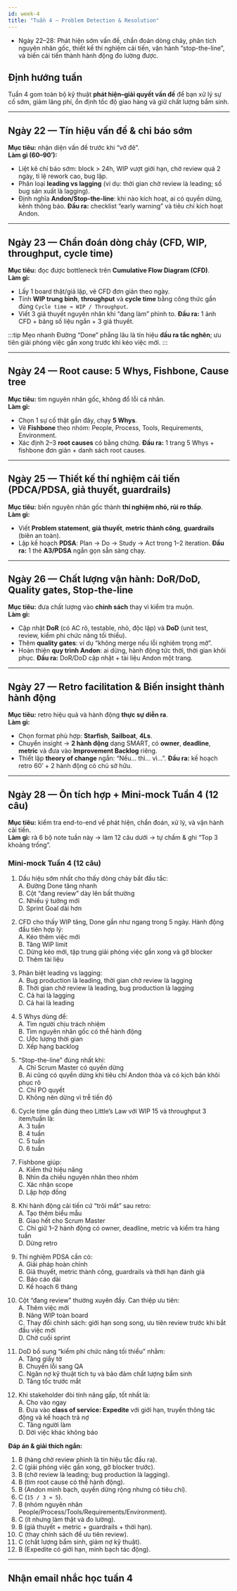 ```yaml
---
id: week-4
title: "Tuần 4 – Problem Detection & Resolution"
---
```



- Ngày 22–28: Phát hiện sớm vấn đề, chẩn đoán dòng chảy, phân tích nguyên nhân gốc, thiết kế thí nghiệm cải tiến, vận hành “stop-the-line”, và biến cải tiến thành hành động đo lường được.

## Định hướng tuần
Tuần 4 gom toàn bộ kỹ thuật **phát hiện–giải quyết vấn đề** để bạn xử lý sự cố sớm, giảm lãng phí, ổn định tốc độ giao hàng và giữ chất lượng bẩm sinh.

---

## Ngày 22 — Tín hiệu vấn đề & chỉ báo sớm
**Mục tiêu:** nhận diện vấn đề trước khi “vỡ đê”.  
**Làm gì (60–90’):**
- Liệt kê chỉ báo sớm: block > 24h, WIP vượt giới hạn, chờ review quá 2 ngày, tỉ lệ rework cao, bug lặp.
- Phân loại **leading vs lagging** (ví dụ: thời gian chờ review là leading; số bug sản xuất là lagging).
- Định nghĩa **Andon/Stop-the-line**: khi nào kích hoạt, ai có quyền dừng, kênh thông báo.
**Đầu ra:** checklist “early warning” và tiêu chí kích hoạt Andon.

---

## Ngày 23 — Chẩn đoán dòng chảy (CFD, WIP, throughput, cycle time)
**Mục tiêu:** đọc được bottleneck trên **Cumulative Flow Diagram (CFD)**.  
**Làm gì:**
- Lấy 1 board thật/giả lập, vẽ CFD đơn giản theo ngày.
- Tính **WIP trung bình**, **throughput** và **cycle time** bằng công thức gần đúng `Cycle time ≈ WIP / Throughput`.
- Viết 3 giả thuyết nguyên nhân khi “đang làm” phình to.
**Đầu ra:** 1 ảnh CFD + bảng số liệu ngắn + 3 giả thuyết.

:::tip Mẹo nhanh
Đường “Done” phẳng lâu là tín hiệu **đầu ra tắc nghẽn**; ưu tiên giải phóng việc gần xong trước khi kéo việc mới.
:::

---

## Ngày 24 — Root cause: 5 Whys, Fishbone, Cause tree
**Mục tiêu:** tìm nguyên nhân gốc, không đổ lỗi cá nhân.  
**Làm gì:**
- Chọn 1 sự cố thật gần đây, chạy **5 Whys**.
- Vẽ **Fishbone** theo nhóm: People, Process, Tools, Requirements, Environment.
- Xác định 2–3 **root causes** có bằng chứng.
**Đầu ra:** 1 trang 5 Whys + fishbone đơn giản + danh sách root causes.

---

## Ngày 25 — Thiết kế thí nghiệm cải tiến (PDCA/PDSA, giả thuyết, guardrails)
**Mục tiêu:** biến nguyên nhân gốc thành **thí nghiệm nhỏ, rủi ro thấp**.  
**Làm gì:**
- Viết **Problem statement**, **giả thuyết**, **metric thành công**, **guardrails** (biên an toàn).
- Lập kế hoạch **PDSA**: Plan → Do → Study → Act trong 1–2 iteration.
**Đầu ra:** 1 thẻ **A3/PDSA** ngắn gọn sẵn sàng chạy.

---

## Ngày 26 — Chất lượng vận hành: DoR/DoD, Quality gates, Stop-the-line
**Mục tiêu:** đưa chất lượng vào **chính sách** thay vì kiểm tra muộn.  
**Làm gì:**
- Cập nhật **DoR** (có AC rõ, testable, nhỏ, độc lập) và **DoD** (unit test, review, kiểm phi chức năng tối thiểu).
- Thêm **quality gates**: ví dụ “không merge nếu lỗi nghiêm trọng mở”.
- Hoàn thiện **quy trình Andon**: ai dừng, hành động tức thời, thời gian khôi phục.
**Đầu ra:** DoR/DoD cập nhật + tài liệu Andon một trang.

---

## Ngày 27 — Retro facilitation & Biến insight thành hành động
**Mục tiêu:** retro hiệu quả và hành động **thực sự diễn ra**.  
**Làm gì:**
- Chọn format phù hợp: **Starfish**, **Sailboat**, **4Ls**.
- Chuyển insight → **2 hành động** dạng SMART, có **owner**, **deadline**, **metric** và đưa vào **Improvement Backlog** riêng.
- Thiết lập **theory of change** ngắn: “Nếu… thì… vì…”.
**Đầu ra:** kế hoạch retro 60’ + 2 hành động có chủ sở hữu.

---

## Ngày 28 — Ôn tích hợp + Mini-mock Tuần 4 (12 câu)
**Mục tiêu:** kiểm tra end-to-end về phát hiện, chẩn đoán, xử lý, và vận hành cải tiến.  
**Làm gì:** rà 6 bộ note tuần này → làm 12 câu dưới → tự chấm & ghi “Top 3 khoảng trống”.

### Mini-mock Tuần 4 (12 câu)

1) Dấu hiệu sớm nhất cho thấy dòng chảy bắt đầu tắc:  
A. Đường Done tăng nhanh  
B. Cột “đang review” dày lên bất thường  
C. Nhiều ý tưởng mới  
D. Sprint Goal dài hơn

2) CFD cho thấy WIP tăng, Done gần như ngang trong 5 ngày. Hành động đầu tiên hợp lý:  
A. Kéo thêm việc mới  
B. Tăng WIP limit  
C. Dừng kéo mới, tập trung giải phóng việc gần xong và gỡ blocker  
D. Thêm tài liệu

3) Phân biệt leading vs lagging:  
A. Bug production là leading, thời gian chờ review là lagging  
B. Thời gian chờ review là leading, bug production là lagging  
C. Cả hai là lagging  
D. Cả hai là leading

4) 5 Whys dùng để:  
A. Tìm người chịu trách nhiệm  
B. Tìm nguyên nhân gốc có thể hành động  
C. Ước lượng thời gian  
D. Xếp hạng backlog

5) “Stop-the-line” đúng nhất khi:  
A. Chỉ Scrum Master có quyền dừng  
B. Ai cũng có quyền dừng khi tiêu chí Andon thỏa và có kịch bản khôi phục rõ  
C. Chỉ PO quyết  
D. Không nên dừng vì trễ tiến độ

6) Cycle time gần đúng theo Little’s Law với WIP 15 và throughput 3 item/tuần là:  
A. 3 tuần  
B. 4 tuần  
C. 5 tuần  
D. 6 tuần

7) Fishbone giúp:  
A. Kiểm thử hiệu năng  
B. Nhìn đa chiều nguyên nhân theo nhóm  
C. Xác nhận scope  
D. Lập hợp đồng

8) Khi hành động cải tiến cứ “trôi mất” sau retro:  
A. Tạo thêm biểu mẫu  
B. Giao hết cho Scrum Master  
C. Chỉ giữ 1–2 hành động có owner, deadline, metric và kiểm tra hàng tuần  
D. Dừng retro

9) Thí nghiệm PDSA cần có:  
A. Giải pháp hoàn chỉnh  
B. Giả thuyết, metric thành công, guardrails và thời hạn đánh giá  
C. Báo cáo dài  
D. Kế hoạch 6 tháng

10) Cột “đang review” thường xuyên đầy. Can thiệp ưu tiên:  
A. Thêm việc mới  
B. Nâng WIP toàn board  
C. Thay đổi chính sách: giới hạn song song, ưu tiên review trước khi bắt đầu việc mới  
D. Chờ cuối sprint

11) DoD bổ sung “kiểm phi chức năng tối thiểu” nhằm:  
A. Tăng giấy tờ  
B. Chuyển lỗi sang QA  
C. Ngăn nợ kỹ thuật tích tụ và bảo đảm chất lượng bẩm sinh  
D. Tăng tốc trước mắt

12) Khi stakeholder đòi tính năng gấp, tốt nhất là:  
A. Cho vào ngay  
B. Đưa vào **class of service: Expedite** với giới hạn, truyền thông tác động và kế hoạch trả nợ  
C. Tăng người làm  
D. Dời việc khác không báo

**Đáp án & giải thích ngắn:**  
1) B (hàng chờ review phình là tín hiệu tắc đầu ra).  
2) C (giải phóng việc gần xong, gỡ blocker trước).  
3) B (chờ review là leading; bug production là lagging).  
4) B (tìm root cause có thể hành động).  
5) B (Andon minh bạch, quyền dừng rộng nhưng có tiêu chí).  
6) C (`15 / 3 ≈ 5`).  
7) B (nhóm nguyên nhân People/Process/Tools/Requirements/Environment).  
8) C (ít nhưng làm thật và đo lường).  
9) B (giả thuyết + metric + guardrails + thời hạn).  
10) C (thay chính sách để ưu tiên review).  
11) C (chất lượng bẩm sinh, giảm nợ kỹ thuật).  
12) B (Expedite có giới hạn, minh bạch tác động).

---

## Nhận email nhắc học tuần 4
<Subscribe source="week-4" />
